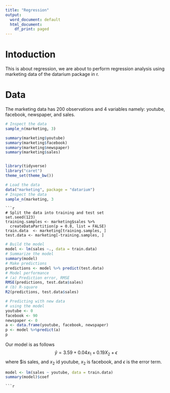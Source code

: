 ```yaml
---
title: "Regression"
output:
  word_document: default
  html_document:
    df_print: paged
---
```

# Intoduction

This is about regression, we are about to perform regression analysis using marketing data of the datarium package in r. 

# Data 

The marketing data has 200 observations and 4 variables namely: youtube, facebook, newspaper, and sales.

```r
# Inspect the data
sample_n(marketing, 3)
```


```r
summary(marketing$youtube)
summary(marketing$facebook)
summary(marketing$newspaper)
summary(marketing$sales)
```


```r
```


```r
library(tidyverse)
library("caret")
theme_set(theme_bw())
```

```r
# Load the data
data("marketing", package = "datarium")
# Inspect the data
sample_n(marketing, 3
```






```
```r
# Split the data into training and test set
set.seed(123)
training.samples <- marketing$sales %>%
  createDataPartition(p = 0.8, list = FALSE)
train.data  <- marketing[training.samples, ]
test.data <- marketing[-training.samples, ]
```
```r
# Build the model
model <- lm(sales ~., data = train.data)
# Summarize the model
summary(model)
# Make predictions
predictions <- model %>% predict(test.data)
# Model performance
# (a) Prediction error, RMSE
RMSE(predictions, test.data$sales)
# (b) R-square
R2(predictions, test.data$sales)
```

```r
# Predicting with new data 
# using the model
youtube <- 0
facebook <- 90
newspaper <- 0
a <- data.frame(youtube, facebook, newspaper)
p <- model %>%predict(a)
p
```

Our model is as follows 
$$\hat{y} = 3.59 + 0.04x_1 + 0.19X_2 + \epsilon$$
where $\hat{y}is sales, and $x_2$ id youtube, $x_2$ is facebook, and $\epsilon$ is the error term. 

```r
model <- lm(sales ~ youtube, data = train.data)
summary(model)$coef
```

```
```r

```


